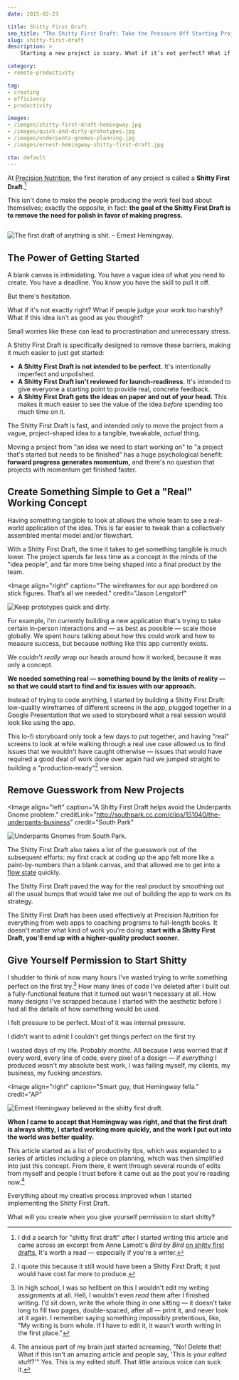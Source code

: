 ```yaml
---
date: 2015-02-23

title: Shitty First Draft
seo_title: "The Shitty First Draft: Take the Pressure Off Starting Projects"
slug: shitty-first-draft
description: >
    Starting a new project is scary. What if it’s not perfect? What if people judge you? Here’s how to jumpstart your productivity with a Shitty First Draft.

category:
- remote-productivity

tag:
- creating
- efficiency
- productivity

images:
- /images/shitty-first-draft-hemingway.jpg
- /images/quick-and-dirty-prototypes.jpg
- /images/underpants-gnomes-planning.jpg
- /images/ernest-hemingway-shitty-first-draft.jpg

cta: default
---
```



At [Precision Nutrition][1], the first iteration of any project is called a
**Shitty First Draft**.[^lamott]

This isn't done to make the people producing the work feel bad about themselves;
exactly the opposite, in fact: **the goal of the Shitty First Draft is to remove
the need for polish in favor of making progress.**

<Image>

  ![The first draft of anything is shit. – Ernest Hemingway.](images/shitty-first-draft-hemingway.jpg)

</Image>

## The Power of Getting Started

A blank canvas is intimidating. You have a vague idea of what you need to
create. You have a deadline. You know you have the skill to pull it off.

But there's hesitation.

What if it's not exactly right? What if people judge your work too harshly? What
if this idea isn't as good as you thought?

Small worries like these can lead to procrastination and unnecessary stress.

A Shitty First Draft is specifically designed to remove these barriers, making
it much easier to just get started:

* **A Shitty First Draft is not intended to be perfect.** It's intentionally
  imperfect and unpolished.
* **A Shitty First Draft isn't reviewed for launch-readiness.** It's intended to
  give everyone a starting point to provide real, concrete feedback.
* **A Shitty First Draft gets the ideas on paper and out of your head.** This
  makes it much easier to see the value of the idea _before_ spending too much
  time on it.

The Shitty First Draft is fast, and intended only to move the project from a
vague, project-shaped idea to a tangible, tweakable, _actual_ thing.

Moving a project from "an idea we need to start working on" to "a project that's
started but needs to be finished" has a huge psychological benefit: **forward
progress generates momentum,** and there's no question that projects with
momentum get finished faster.

## Create Something Simple to Get a "Real" Working Concept

Having something tangible to look at allows the whole team to see a real-world
application of the idea. This is far easier to tweak than a collectively
assembled mental model and/or flowchart.

With a Shitty First Draft, the time it takes to get something tangible is much
lower. The project spends far less time as a concept in the minds of the "idea
people", and far more time being shaped into a final product by the team.

<Image
  align="right"
  caption="The wireframes for our app bordered on stick figures. That’s all we needed."
  credit="Jason Lengstorf"
>

  ![Keep prototypes quick and dirty.](images/quick-and-dirty-prototypes.jpg)

</Image>

For example, I'm currently building a new application that's trying to take
certain in-person interactions and — as best as possible — scale those globally.
We spent hours talking about how this could work and how to measure success, but
because nothing like this app currently exists.

We couldn't _really_ wrap our heads around how it worked, because it was only a
concept.

**We needed something real — something bound by the limits of reality — so that we could start to find and fix issues with our approach.**

Instead of trying to code anything, I started by building a Shitty First Draft:
low-quality wireframes of different screens in the app, plugged together in a
Google Presentation that we used to storyboard what a real session would look
like using the app.

This lo-fi storyboard only took a few days to put together, and having "real"
screens to look at while walking through a real use case allowed us to find
issues that we wouldn't have caught otherwise — issues that would have required
a good deal of work done over again had we jumped straight to building a
"production-ready"[^productionready] version.

## Remove Guesswork from New Projects

<Image
  align="left"
  caption="A Shitty First Draft helps avoid the Underpants Gnome problem."
  creditLink="http://southpark.cc.com/clips/151040/the-underpants-business"
  credit="South Park"
>

  ![Underpants Gnomes from South Park.](images/underpants-gnomes-planning.jpg)

</Image>

The Shitty First Draft also takes a lot of the guesswork out of the subsequent
efforts: my first crack at coding up the app felt more like a paint-by-numbers
than a blank canvas, and that allowed me to get into a [flow state][2] quickly.

The Shitty First Draft paved the way for the real product by smoothing out all
the usual bumps that would take me out of building the app to work on its
strategy.

The Shitty First Draft has been used effectively at Precision Nutrition for
everything from web apps to coaching programs to full-length books. It doesn't
matter what kind of work you're doing: **start with a Shitty First Draft, you'll
end up with a higher-quality product sooner.**

## Give Yourself Permission to Start Shitty

I shudder to think of now many hours I've wasted trying to write something
perfect on the first try.[^highschool] How many lines of code I've deleted after
I built out a fully-functional feature that it turned out wasn't necessary at
all. How many designs I've scrapped because I started with the aesthetic before
I had all the details of how something would be used.

I felt pressure to be perfect. Most of it was internal pressure.

I didn't want to admit I couldn't get things perfect on the first try.

I wasted days of my life. Probably _months._ All because I was worried that if
every word, every line of code, every pixel of a design — if _everything_ I
produced wasn't my absolute best work, I was failing myself, my clients, my
business, my fucking _ancestors._

<Image
  align="right"
  caption="Smart guy, that Hemingway fella."
  credit="AP"
>

  ![Ernest Hemingway believed in the shitty first draft.](images/ernest-hemingway-shitty-first-draft.jpg)

</Image>

**When I came to accept that Hemingway was right, and that the first draft is always shitty, I started working more quickly, and the work I put out into the world was better quality.**

This article started as a list of productivity tips, which was expanded to a
series of articles including a piece on planning, which was then simplified into
just this concept. From there, it went through several rounds of edits from
myself and people I trust before it came out as the post you're reading
now.[^anxiety]

Everything about my creative process improved when I started implementing the
Shitty First Draft.

What will you create when you give yourself permission to start shitty?

[^lamott]:
    I did a search for "shitty first draft" after I started writing this article and came across an excerpt from Anne Lamott's _Bird by Bird_ [on shitty first drafts.][3] It's worth a read — especially if you're a writer.

[^productionready]:
    I quote this because it still would have been a Shitty First Draft; it just would have cost far more to produce.

[^highschool]:
    In high school, I was so hellbent on this I wouldn't edit my writing assignments at all. Hell, I wouldn't even _read_ them after I finished writing. I'd sit down, write the whole thing in one sitting — it doesn't take long to fill two pages, double-spaced, after all — print it, and never look at it again. I remember saying something impossibly pretentious, like, "My writing is born whole. If I have to edit it, it wasn't worth writing in the first place."

[^anxiety]:
    The anxious part of my brain just started screaming, "No! Delete that! What if this isn't an amazing article and people say, 'This is your _edited_ stuff?'" Yes. This is my edited stuff.[^validation] That little anxious voice can suck it.

[^validation]:
    Please validate me. My sense of self-worth is bound to [my Klout score][4].

[1]: http://precisionnutrition.com/
[2]: http://goo.gl/EY6UKJ
[3]: https://wrd.as.uky.edu/sites/default/files/1-Shitty%20First%20Drafts.pdf
[4]: https://klout.com/jlengstorf
